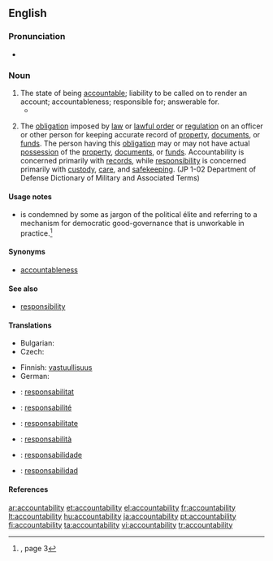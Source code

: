 ==English==

===Pronunciation===
* {{audio|En-ca-accountabilability.ogg|Audio (CA)}}

===Noun===
{{wikipedia}}
{{en-noun|-|accountabilities}}

# The state of being [[accountable]]; liability to be called on to render an account; accountableness; responsible for; answerable for.
#* {{quote-book|passage=The United States stands at this time at the pinnacle of world power. It is a solemn moment for the American Democracy. For with primacy in power is also joined an awe-inspiring '''accountability''' to the future.|title=[[S:Sinews of Peace|Sinews of Peace]]|author=Winston Churchill|year=1946}}
# {{military}} The [[obligation]] imposed by [[law]] or [[lawful order]] or [[regulation]] on an officer or other person for keeping accurate record of [[property]], [[documents]], or [[funds]]. The person having this [[obligation]] may or may not have actual [[possession]] of the [[property]], [[documents]], or [[funds]]. Accountability is concerned primarily with [[records]], while [[responsibility]] is concerned primarily with [[custody]], [[care]], and [[safekeeping]]. (JP 1-02 Department of Defense Dictionary of Military and Associated Terms)

====Usage notes====
* {{term||Accountability}} is condemned by some as jargon of the political élite and referring to a mechanism for democratic good-governance that is unworkable in practice.<ref name="SLE-usage">{{R:She Literally Exploded}}, page 3</ref>

====Synonyms====
* [[accountableness]]

====See also====
* [[responsibility]]

====Translations====
{{trans-top|state of being accountable}}
* Bulgarian: {{t|bg|отговорност}}
* Czech: {{t-|cs|odpovědnost|f}}
{{trans-mid}}
* Finnish: [[vastuullisuus]]
* German: {{t-|de|Verantwortlichkeit|f}}
{{trans-bottom}}

{{trans-top|(military)}}
{{trans-mid}}
{{trans-bottom}}

{{checktrans-top}}
* {{ttbc|Catalan}}: [[responsabilitat]] {{f}}
* {{ttbc|French}}: [[responsabilité]] {{f}}
* {{ttbc|Interlingua}}: [[responsabilitate]]
{{trans-mid}}
* {{ttbc|Italian}}: [[responsabilità]] {{f}}
* {{ttbc|Portuguese}}: [[responsabilidade]] {{f}}
* {{ttbc|Spanish}}: [[responsabilidad]] {{f}}
{{trans-bottom}}

====References====
<references/>

[[ar:accountability]]
[[et:accountability]]
[[el:accountability]]
[[fr:accountability]]
[[lt:accountability]]
[[hu:accountability]]
[[ja:accountability]]
[[pt:accountability]]
[[fi:accountability]]
[[ta:accountability]]
[[vi:accountability]]
[[tr:accountability]]